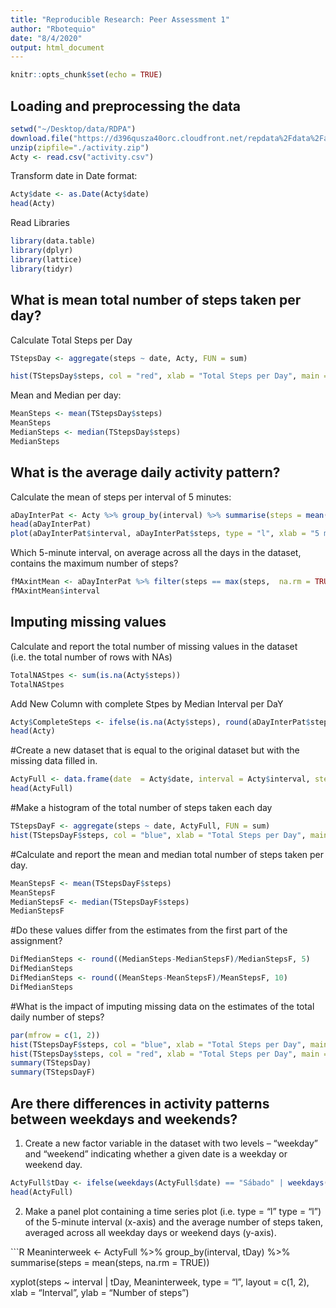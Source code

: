 ```yaml
---
title: "Reproducible Research: Peer Assessment 1"
author: "Rbotequio"
date: "8/4/2020"
output: html_document
---
```


```r
knitr::opts_chunk$set(echo = TRUE)
```
## Loading and preprocessing the data

```R

setwd("~/Desktop/data/RDPA")
download.file("https://d396qusza40orc.cloudfront.net/repdata%2Fdata%2Factivity.zip", "activity.zip")
unzip(zipfile="./activity.zip")
Acty <- read.csv("activity.csv")
```

Transform date in Date format:
```R
Acty$date <- as.Date(Acty$date) 
head(Acty)
```

Read Libraries
```R
library(data.table)
library(dplyr)
library(lattice)
library(tidyr)
```

## What is mean total number of steps taken per day?

Calculate Total Steps per Day

```R
TStepsDay <- aggregate(steps ~ date, Acty, FUN = sum)
```


```R
hist(TStepsDay$steps, col = "red", xlab = "Total Steps per Day", main = "Histogram Total Steps per Day")
```

Mean and Median per day: 

```R
MeanSteps <- mean(TStepsDay$steps)
MeanSteps
MedianSteps <- median(TStepsDay$steps)
MedianSteps
```

## What is the average daily activity pattern?

Calculate the mean of steps per interval of 5 minutes:

```R
aDayInterPat <- Acty %>% group_by(interval) %>% summarise(steps = mean(steps, na.rm = TRUE))
head(aDayInterPat)
plot(aDayInterPat$interval, aDayInterPat$steps, type = "l", xlab = "5 minutes interval Day", ylab = "Average of Steps in All Days per interval")
```


Which 5-minute interval, on average across all the days in the dataset, contains the maximum number of steps?

```R
fMAxintMean <- aDayInterPat %>% filter(steps == max(steps,  na.rm = TRUE))
fMAxintMean$interval
```

## Imputing missing values

Calculate and report the total number of missing values in the dataset (i.e. the total number of rows with NAs)

```R
TotalNAStpes <- sum(is.na(Acty$steps))
TotalNAStpes
```

Add New Column with complete Stpes by Median Interval per DaY

```R
Acty$CompleteSteps <- ifelse(is.na(Acty$steps), round(aDayInterPat$steps[match(Acty$interval, aDayInterPat$interval)],0), Acty$steps)
head(Acty)
```

#Create a new dataset that is equal to the original dataset but with the missing data filled in.

```R
ActyFull <- data.frame(date  = Acty$date, interval = Acty$interval, steps = Acty$CompleteSteps)
head(ActyFull)
```

#Make a histogram of the total number of steps taken each day 

```R
TStepsDayF <- aggregate(steps ~ date, ActyFull, FUN = sum)
hist(TStepsDayF$steps, col = "blue", xlab = "Total Steps per Day", main = "Histogram Total Steps per Day")
```

#Calculate and report the mean and median total number of steps taken per day. 

```R
MeanStepsF <- mean(TStepsDayF$steps)
MeanStepsF
MedianStepsF <- median(TStepsDayF$steps)
MedianStepsF
```

#Do these values differ from the estimates from the first part of the assignment? 

```R
DifMedianSteps <- round((MedianSteps-MedianStepsF)/MedianStepsF, 5)
DifMedianSteps
DifMedianSteps <- round((MeanSteps-MeanStepsF)/MeanStepsF, 10)
DifMedianSteps
```

#What is the impact of imputing missing data on the estimates of the total daily number of steps?

```R
par(mfrow = c(1, 2))
hist(TStepsDayF$steps, col = "blue", xlab = "Total Steps per Day", main = "Total Steps with NA")
hist(TStepsDay$steps, col = "red", xlab = "Total Steps per Day", main = "Total Steps Filled")
summary(TStepsDay)
summary(TStepsDayF)
```

## Are there differences in activity patterns between weekdays and weekends?

1. Create a new factor variable in the dataset with two levels – “weekday” and “weekend” indicating whether a given date is a weekday or weekend day.

```R
ActyFull$tDay <- ifelse(weekdays(ActyFull$date) == "Sábado" | weekdays(ActyFull$date, abbreviate = TRUE) == "Domingo", "weekend", "weekday")
head(ActyFull)
```

2. Make a panel plot containing a time series plot (i.e.  type = "l"
type = "l") of the 5-minute interval (x-axis) and the average number of steps taken, averaged across all weekday days or weekend days (y-axis). 

```R
Meaninterweek <- ActyFull %>% group_by(interval, tDay) %>% summarise(steps = mean(steps, na.rm = TRUE))

xyplot(steps ~ interval | tDay, Meaninterweek, type = "l", layout = c(1, 2), 
       xlab = "Interval", ylab = "Number of steps")




